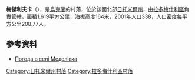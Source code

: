 {{coord|50|38|31|N|29|19|19|E|scale:30000|display=title}}

'''梅傑利夫卡'''（{{lang-uk|Меделівка}}），是[[烏克蘭|烏克蘭]]的村落，位於該國北部[[日托米爾州|日托米爾州]]，由[[拉多梅什利區|拉多梅什利區]]負責管轄，面積1.619平方公里，海拔高度164米，2001年人口338，人口密度每平方公里208.77人。

==參考資料==
* [http://weather.in.ua/ua/zhitomirskaja/15334 Погода в селі Меделівка] {{Wayback|url=http://weather.in.ua/ua/zhitomirskaja/15334 |date=20111219131254 }}

{{DEFAULTSORT:Меделівка}}
[[Category:日托米爾州村落|Category:日托米爾州村落]]
[[Category:拉多梅什利區村落|Category:拉多梅什利區村落]]


{{Zhytomyr-geo-stub}}